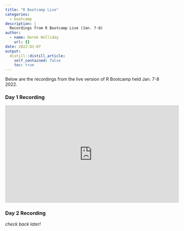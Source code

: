 ```yaml
---
title: "R Bootcamp Live"
categories:
  - bootcamp
description: |
  Recordings from R Bootcamp Live (Jan. 7-8)
author:
  - name: Derek Holliday
    url: {}
date: 2022-01-07
output:
  distill::distill_article:
    self_contained: false
    toc: true
---
```


Below are the recordings from the live version of R Bootcamp held Jan. 7-8 2022.

### Day 1 Recording

<iframe width="560" height="315" src="https://www.youtube.com/embed/VnPr0zlHfEQ" title="YouTube video player" frameborder="0" allow="accelerometer; autoplay; clipboard-write; encrypted-media; gyroscope; picture-in-picture" allowfullscreen></iframe>

### Day 2 Recording

*check back later!*




